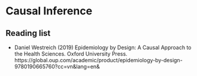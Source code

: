 # Causal Inference {#CausalInference}

## Reading list

* Daniel Westreich (2019) Epidemiology by Design: A Causal Approach to the Health Sciences. Oxford University Press. https://global.oup.com/academic/product/epidemiology-by-design-9780190665760?cc=vn&lang=en&
